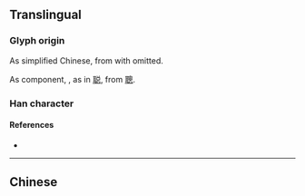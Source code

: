 {{also|總}}
{{character info/new}}
==Translingual==
{{Han simplified forms|總|総|总}}

===Glyph origin===
As simplified Chinese, from {{l|zh|縂}} with {{l|zh|糸}} omitted.

As component, {{Han simp|悤}}, as in [[聪]], from [[聰]].

===Han character===
{{Han char|rn=61|rad=心|as=05|sn=8|four=|canj=CRP|ids=⿳丷口心}}

====References====
* {{Han ref|kx=0383.111|hdz=10249.020|uh=603B|ud=24635}}

----

==Chinese==
{{zh-see|總}}